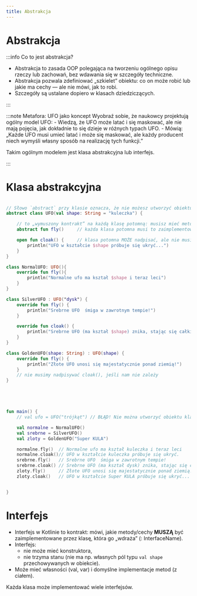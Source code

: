 ```yaml
---
title: Abstrakcja
---
```

# Abstrakcja


:::info Co to jest abstrakcja?
- Abstrakcja to zasada OOP polegająca na tworzeniu ogólnego opisu rzeczy lub zachowań, bez wdawania się w szczegóły techniczne.
- Abstrakcja pozwala zdefiniować „szkielet” obiektu: co on może robić lub jakie ma cechy — ale nie mówi, jak to robi.
- Szczegóły są ustalane dopiero w klasach dziedziczących.


:::


:::note Metafora: UFO jako koncept
Wyobraź sobie, że naukowcy projektują ogólny model UFO:
    - Wiedzą, że UFO może latać i się maskować, ale nie mają pojęcia, jak dokładnie to się dzieje w różnych typach UFO.
    - Mówią: „Każde UFO musi umieć latać i może się maskować, ale każdy producent niech wymyśli własny sposób na realizację tych funkcji.”

Takim ogólnym modelem jest klasa abstrakcyjna lub interfejs.

:::

# Klasa abstrakcyjna
```kotlin

// Słowo `abstract` przy klasie oznacza, że nie możesz utworzyć obiektu tej klasy bezpośrednio.
abstract class UFO(val shape: String = "kuleczka") {

    // to „wymuszony kontrakt” na każdą klasę potomną: musisz mieć metodę fly()!
    abstract fun fly()     // każda klasa potomna musi to zaimplementować

    open fun cloak() {     // klasa potomna MOŻE nadpisać, ale nie musi
        println("UFO w kształcie $shape próbuje się ukryć...")
    }
}

class NormalUFO: UFO(){
    override fun fly(){
        println("Normalne ufo ma kształ $shape i teraz leci")
    }
}

class SilverUFO : UFO("dysk") {
    override fun fly() {
        println("Srebrne UFO  śmiga w zawrotnym tempie!")
    }

    override fun cloak() {
        println("Srebrne UFO (ma kształ $shape) znika, stając się całkiem niewidzialne!")
    }
}

class GoldenUFO(shape: String) : UFO(shape) {
    override fun fly() {
        println("Złote UFO unosi się majestatycznie ponad ziemią!")
    }
    // nie musimy nadpisywać cloak(), jeśli nam nie zależy
}





fun main() {
    // val ufo = UFO("trójkąt") // BŁĄD! Nie można utworzyć obiektu klasy abstrakcyjnej

    val normalne = NormalUFO()
    val srebrne = SilverUFO()
    val zloty = GoldenUFO("Super KULA")

    normalne.fly()	// Normalne ufo ma kształ kuleczka i teraz leci
    normalne.cloak()// UFO w kształcie kuleczka próbuje się ukryć.
    srebrne.fly()   // Srebrne UFO  śmiga w zawrotnym tempie!
    srebrne.cloak() // Srebrne UFO (ma kształ dysk) znika, stając się całkiem niewidzialne!
    zloty.fly()     // Złote UFO unosi się majestatycznie ponad ziemią!
    zloty.cloak()   // UFO w kształcie Super KULA próbuje się ukryć...


}
```









# Interfejs
- Interfejs w Kotlinie to kontrakt: mówi, jakie metody/cechy **MUSZĄ** być zaimplementowane przez klasę, która go „wdraża” (: InterfaceName).
- Interfejs:
    - nie może mieć konstruktora,
    - nie trzyma stanu (nie ma np. własnych pól typu `val shape` przechowywanych w obiekcie).
- Może mieć własności (val, var) i domyślne implementacje metod (z ciałem).

Każda klasa może implementować wiele interfejsów.












